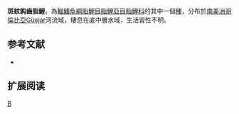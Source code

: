 {{Speciesbox 
| genus = Creagrutus
| species = maculosus
| status = NE
| status_system = IUCN3.1
| authority =  [[Román-Valencia|Román-Valencia]], [[García-Alzate|García-Alzate]], [[Ruiz-C.|Ruiz-C.]] & [[Taphorn_B.|Taphorn B.]], 2010
| synonyms = 
}}
'''斑紋鈎齒脂鯉'''，為[[輻鰭魚綱|輻鰭魚綱]][[脂鯉目|脂鯉目]][[脂鯉亞目|脂鯉亞目]][[脂鯉科|脂鯉科]]的其中一個[[種|種]]，分布於[[南美洲|南美洲]][[哥倫比亞|哥倫比亞]]Güejar河流域，棲息在底中層水域，生活習性不明。

==参考文献==
{{refbegin}}
*{{FishBase_species|genus=Creagrutus|species=maculosus|year=2014|month=1}}
{{refend}}

== 扩展阅读 ==
{{refbegin}}
{{wikispecies-inline|Creagrutus maculosus|斑紋鈎齒脂鯉}}
{{refend}}
{{Taxonbar|from=Q6417556}}

[[Category:鈎齒脂鯉屬|B]]


{{魚類小作品}}